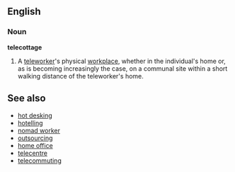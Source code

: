 ==English==

===Noun===
'''telecottage''' 

# A [[teleworker]]'s physical [[workplace]], whether in the individual's home or, as is becoming increasingly the case, on a communal site within a short walking distance of the teleworker's home.

==See also==
*[[hot desking]]
*[[hotelling]]
*[[nomad worker]]
*[[outsourcing]]
*[[home office]]
*[[telecentre]]
*[[telecommuting]]